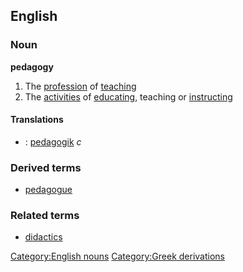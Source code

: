 ==English==
===Noun===
{{wikipedia}}
'''pedagogy'''
#The [[profession]] of [[teaching]]
#The [[activities]] of [[educating]], teaching or [[instructing]]
====Translations====
*{{sv}}: [[pedagogik]] ''c''

===Derived terms===
*[[pedagogue]]
===Related terms===
*[[didactics]]
[[Category:English nouns]]
[[Category:Greek derivations]]